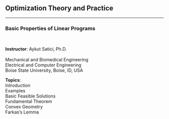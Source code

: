 ## Optimization Theory and Practice {.center .smaller}
<!-- ###################################################################### -->

<hr>

### Basic Properties of Linear Programs

<br/>

::: {layout="[120, 60]"}
__Instructor__: Aykut Satici, Ph.D. <br>
<br>
Mechanical and Biomedical Engineering <br>
Electrical and Computer Engineering <br>
Boise State University, Boise, ID, USA

__Topics__: <br>
Introduction <br>
Examples <br>
Basic Feasible Solutions <br>
Fundamental Theorem <br>
Convex Geometry <br>
Farkas's Lemma <br>
:::

